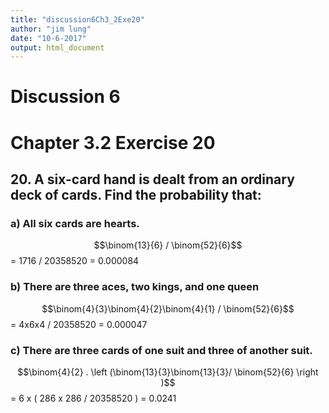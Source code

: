---
title: "discussion6Ch3_2Exe20"
author: "jim lung"
date: "10-6-2017"
output: html_document
---

# Discussion 6

# Chapter 3.2 Exercise 20

## 20. A six-card hand is dealt from an ordinary deck of cards. Find the probability that:

### a) All six cards are hearts.

$$\binom{13}{6} / \binom{52}{6}$$
= 1716 / 20358520 
= 0.000084

### b) There are three aces, two kings, and one queen
$$\binom{4}{3}\binom{4}{2}\binom{4}{1} / \binom{52}{6}$$
= 4x6x4 / 20358520
= 0.000047

### c) There are three cards of one suit and three of another suit.

$$\binom{4}{2}  . \left (\binom{13}{3}\binom{13}{3}/ \binom{52}{6} \right )$$
= 6 x ( 286 x 286 / 20358520 )
= 0.0241


